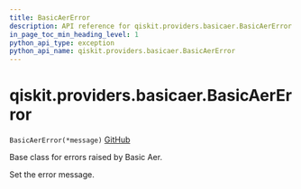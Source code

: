 ```yaml
---
title: BasicAerError
description: API reference for qiskit.providers.basicaer.BasicAerError
in_page_toc_min_heading_level: 1
python_api_type: exception
python_api_name: qiskit.providers.basicaer.BasicAerError
---
```


# qiskit.providers.basicaer.BasicAerError

<span id="qiskit.providers.basicaer.BasicAerError" />

`BasicAerError(*message)` [GitHub](https://github.com/qiskit/qiskit/tree/stable/0.22/qiskit/providers/basicaer/exceptions.py "view source code")

Base class for errors raised by Basic Aer.

Set the error message.

